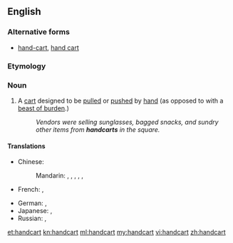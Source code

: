 ==English==

===Alternative forms===
* [[hand-cart]], [[hand cart]]

===Etymology===
{{compound|hand|cart}}

===Noun===
{{en-noun}}

# A [[cart]] designed to be [[pull]]ed or [[push]]ed by [[hand]] (as opposed to with a [[beast of burden]].)
#:''Vendors were selling sunglasses, bagged snacks, and sundry other items from '''handcarts''' in the square.''

====Translations====
{{trans-top|a cart designed to be pulled or pushed by hand}}
* Chinese:
*: Mandarin: {{t|cmn|手車|sc=Hani}}, {{t|cmn|手车|tr=shǒuchē|sc=Hani}}, {{t|cmn|手推車|sc=Hani}}, {{t|cmn|手推车|tr=shǒutuīchē|sc=Hani}}, {{t|cmn|手拉車|sc=Hani}}, {{t|cmn|手拉车|tr=shǒulāchē|sc=Hani}}
* French: {{t|fr|charrette à bras|f}}, {{t|fr|voiture à bras|f}}
{{trans-mid}}
* German: {{t|de|Handwagen|m}}, {{t|de|Handkarren|m}}
* Japanese: {{t|ja|手車|tr=てぐるま, teguruma|sc=Jpan}}, {{t|ja|ハンドカート|tr=handokāto|sc=Jpan}}
* Russian: {{tø|ru|[[ручной|ручная]] [[тележка]]|tr=ručnája teléžka|sc=Cyrl}}, {{t|ru|тележка|f|tr=teléžka|sc=Cyrl}}
{{trans-bottom}}

[[et:handcart]]
[[kn:handcart]]
[[ml:handcart]]
[[my:handcart]]
[[vi:handcart]]
[[zh:handcart]]